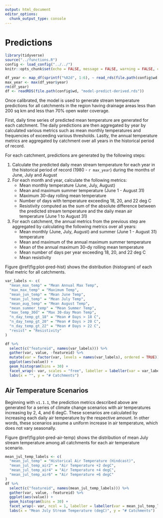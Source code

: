 ```yaml
---
output: html_document
editor_options: 
  chunk_output_type: console
---
```

# Predictions

```r
library(tidyverse)
source("../functions.R")
config <- load_config("../../")
knitr::opts_chunk$set(echo = FALSE, message = FALSE, warning = FALSE, comment = NA)

df_year <- map_df(sprintf("%02d", 1:6), ~ read_rds(file.path(config$wd, paste0("model-predict-year-", .x, ".rds"))))
max_year <- max(df_year$year)
rm(df_year)
df <- readRDS(file.path(config$wd, "model-predict-derived.rds"))
```

Once calibrated, the model is used to generate stream temperature predictions for all catchments in the region having drainage areas less than 200 sq km and less than 70% open water coverage. 

First, daily time series of predicted mean temperature are generated for each catchment. The daily predictions are then aggregated by year by calculated various metrics such as mean monthly temperatures and frequencies of exceeding various thresholds. Lastly, the annual temperature metrics are aggregated by catchment over all years in the historical period of record.

For each catchment, predictions are generated by the following steps:

1. Calculate the predicted daily mean stream temperature for each year in the historical period of record (1980 - `r max_year`) during the months of June, July and August
2. For each month and year, calculate the following metrics:
    - Mean monthly temperature (June, July, August)
    - Mean and maximum summer temperature (June 1 - August 31)
    - Maximum 30-day rolling mean temperature
    - Number of days with temperature exceeding 18, 20, and 22 deg C
    - Resistivity computed as the sum of the absolute difference between the predicted stream temperature and the daily mean air temperature (June 1 to August 31)
3. For each catchment, the annual metrics from the previous step are aggregated by calculating the following metrics over all years:
    - Mean monthly (June, July, August) and summer (June 1 - August 31) temperature
    - Mean and maximum of the annual maximum summer temperature
    - Mean of the annual maximum 30-dy rolling mean temperature
    - Mean number of days per year exceeding 18, 20, and 22 deg C
    - Mean resistivity
  
Figure \@ref(fig:plot-pred-hist) shows the distribution (histogram) of each final metric for all catchments.

```r
var_labels <- c(
  "mean_max_temp" = "Mean Annual Max Temp",
  "max_max_temp" = "Maximum Temp",
  "mean_jun_temp" = "Mean June Temp",
  "mean_jul_temp" = "Mean July Temp",
  "mean_aug_temp" = "Mean August Temp",
  "mean_summer_temp" = "Mean Summer Temp",
  "max_temp_30d" = "Max 30-day Mean Temp",
  "n_day_temp_gt_18" = "Mean # Days > 18 C",
  "n_day_temp_gt_20" = "Mean # Days > 20 C",
  "n_day_temp_gt_22" = "Mean # Days > 22 C",
  "resist" = "Resistivity"
)

df %>% 
  select(c("featureid", names(var_labels))) %>% 
  gather(var, value, -featureid) %>% 
  mutate(var = factor(var, levels = names(var_labels), ordered = TRUE)) %>% 
  ggplot(aes(value)) +
  geom_histogram(bins = 30) +
  facet_wrap(~ var, scales = "free", labeller = labeller(var = var_labels)) +
  labs(x = "", y = "# Catchments")
```

## Air Temperature Scenarios

Beginning with `v1.1.1`, the prediction metrics described above are generated for a series of climate change scenarios with air temperatures increasing by 2, 4, and 6 degC. These scenarios are calculated by increasing each daily air temperature by the respective amount. In other words, these scenarios assume a uniform increase in air temperature, which does not vary seasonally.

Figure \@ref(fig:plot-pred-air-temp) shows the distribution of mean July stream temperature among all catchments for each air temperature scenario.

```r
mean_jul_temp_labels <- c(
  "mean_jul_temp" = "Historical Air Temperature (Hindcast)",
  "mean_jul_temp_air2" = "Air Temperature +2 degC",
  "mean_jul_temp_air4" = "Air Temperature +4 degC",
  "mean_jul_temp_air6" = "Air Temperature +6 degC"
)
df %>% 
  select(c("featureid", names(mean_jul_temp_labels))) %>% 
  gather(var, value, -featureid) %>% 
  ggplot(aes(value)) +
  geom_histogram(bins = 30) +
  facet_wrap(~ var, ncol = 1, labeller = labeller(var = mean_jul_temp_labels)) +
  labs(x = "Mean July Stream Temperature (degC)", y = "# Catchments")
```
